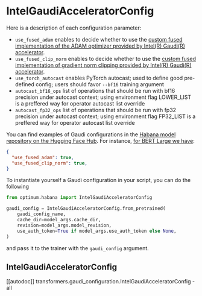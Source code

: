 <!---
Copyright 2022 The HuggingFace Team. All rights reserved.

Licensed under the Apache License, Version 2.0 (the "License");
you may not use this file except in compliance with the License.
You may obtain a copy of the License at

    http://www.apache.org/licenses/LICENSE-2.0

Unless required by applicable law or agreed to in writing, software
distributed under the License is distributed on an "AS IS" BASIS,
WITHOUT WARRANTIES OR CONDITIONS OF ANY KIND, either express or implied.
See the License for the specific language governing permissions and
limitations under the License.
-->

# IntelGaudiAcceleratorConfig

Here is a description of each configuration parameter:
- `use_fused_adam` enables to decide whether to use the [custom fused implementation of the ADAM optimizer provided by Intel(R) Gaudi(R) accelerator](https://docs.habana.ai/en/latest/PyTorch/Model_Optimization_PyTorch/Custom_Ops_PyTorch.html#custom-optimizers).
- `use_fused_clip_norm` enables to decide whether to use the [custom fused implementation of gradient norm clipping provided by Intel(R) Gaudi(R) accelerator](https://docs.habana.ai/en/latest/PyTorch/Model_Optimization_PyTorch/Custom_Ops_PyTorch.html#other-custom-ops).
- `use_torch_autocast` enables PyTorch autocast; used to define good pre-defined config; users should favor `--bf16` training argument
- `autocast_bf16_ops` list of operations that should be run with bf16 precision under autocast context; using environment flag LOWER_LIST is a preffered way for operator autocast list override
- `autocast_fp32_ops` list of operations that should be run with fp32 precision under autocast context; using environment flag FP32_LIST is a preffered way for operator autocast list override


You can find examples of Gaudi configurations in the [Habana model repository on the Hugging Face Hub](https://huggingface.co/habana). For instance, [for BERT Large we have](https://huggingface.co/Habana/bert-large-uncased-whole-word-masking/blob/main/gaudi_config.json):

```JSON
{
  "use_fused_adam": true,
  "use_fused_clip_norm": true,
}
```

To instantiate yourself a Gaudi configuration in your script, you can do the following
```python
from optimum.habana import IntelGaudiAcceleratorConfig

gaudi_config = IntelGaudiAcceleratorConfig.from_pretrained(
    gaudi_config_name,
    cache_dir=model_args.cache_dir,
    revision=model_args.model_revision,
    use_auth_token=True if model_args.use_auth_token else None,
)
```
and pass it to the trainer with the `gaudi_config` argument.


## IntelGaudiAcceleratorConfig

[[autodoc]] transformers.gaudi_configuration.IntelGaudiAcceleratorConfig
    - all
